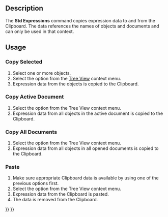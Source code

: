 <languages/>

{{Docnav
|[[Std_VarSet|VarSet]]
|[[Part_SelectFilter|Part SelectFilter]]
|[[Std_Base|Std Base]]
|IconL=Std_VarSet.svg
|IconR=Part_SelectFilter.svg
|IconC=Freecad.svg
}}

{{GuiCommand
|Name=Std Expressions
|Workbenches=All
}}

== Description ==

The '''Std Expressions''' command copies expression data to and from the Clipboard. The data references the names of objects and documents and can only be used in that context.

{{Code|lang=text|code=
##@@ Height Unnamed#Cylinder.ExpressionEngine (Cylinder)
##@@
Box.Width

##@@ Radius Unnamed#Cylinder.ExpressionEngine (Cylinder)
##@@
Box.Length
}}
{{Caption|Example Clipboard data}}

== Usage ==

=== Copy Selected ===

# Select one or more objects.
# Select the {{MenuCommand|Expression Actions → Copy Selected}} option from the [[Tree_View|Tree View]] context menu.
# Expression data from the objects is copied to the Clipboard.

=== Copy Active Document ===

# Select the {{MenuCommand|Expression Actions → Copy Active Document}} option from the Tree View context menu.
# Expression data from all objects in the active document is copied to the Clipboard.

=== Copy All Documents ===

# Select the {{MenuCommand|Expression Actions → Copy All Documents}} option from the Tree View context menu.
# Expression data from all objects in all opened documents is copied to the Clipboard.

=== Paste ===

# Make sure appropriate Clipboard data is available by using one of the previous options first.
# Select the {{MenuCommand|Expression Actions → Paste}} option from the Tree View context menu.
# Expression data from the Clipboard is pasted.
# The data is removed from the Clipboard.


{{Docnav
|[[Std_VarSet|VarSet]]
|[[Part_SelectFilter|Part SelectFilter]]
|[[Std_Base|Std Base]]
|IconL=Std_VarSet.svg
|IconR=Part_SelectFilter.svg
|IconC=Freecad.svg
}}

{{Std_Base_navi{{#translation:}}}}
{{Userdocnavi{{#translation:}}}}